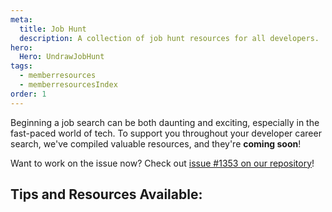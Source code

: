 ```yaml
---
meta:
  title: Job Hunt
  description: A collection of job hunt resources for all developers.
hero:
  Hero: UndrawJobHunt
tags:
  - memberresources
  - memberresourcesIndex
order: 1
---
```



<TextContainer background="light" showBackToTopLink={false}>

<LeadText>

Beginning a job search can be both daunting and exciting, especially in the fast-paced world of tech. To support you throughout your developer career search, we've compiled valuable resources, and they're **coming soon**!

Want to work on the issue now? Check out [issue #1353 on our repository](https://github.com/Virtual-Coffee/virtualcoffee.io/issues/1353)!

</LeadText>

</TextContainer>

<TextContainer showBackToTopLink={false}>

## Tips and Resources Available:

<FileIndex subDirectory="resources/developer-resources/job-hunt" />

</TextContainer>
